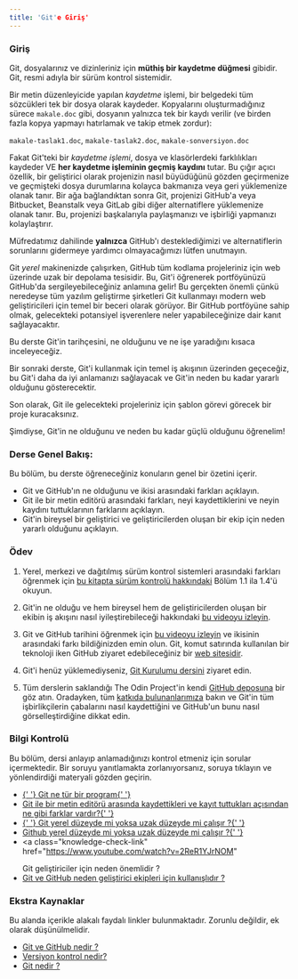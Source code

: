 ```yaml
---
title: 'Git'e Giriş'
---
```


### Giriş

Git, dosyalarınız ve dizinleriniz için **müthiş bir kaydetme düğmesi** gibidir. Git, resmi adıyla bir sürüm kontrol sistemidir.

<span id="text-editor-and-git"></span>Bir metin düzenleyicide yapılan _kaydetme_
işlemi, bir belgedeki tüm sözcükleri tek bir dosya olarak kaydeder. Kopyalarını oluşturmadığınız
sürece `makale.doc` gibi, dosyanın yalnızca tek bir kaydı verilir (ve birden fazla
kopya yapmayı hatırlamak ve takip etmek zordur):

`makale-taslak1.doc`, `makale-taslak2.doc`, `makale-sonversiyon.doc`

Fakat Git'teki bir _kaydetme işlemi_, dosya ve klasörlerdeki farklılıkları kaydeder VE **her kaydetme işleminin geçmiş kaydını** tutar. Bu çığır açıcı özellik, bir geliştirici olarak projenizin nasıl büyüdüğünü gözden geçirmenize ve geçmişteki dosya durumlarına kolayca bakmanıza veya geri yüklemenize olanak tanır. Bir ağa bağlandıktan sonra Git, projenizi GitHub'a veya Bitbucket, Beanstalk veya GitLab gibi diğer alternatiflere yüklemenize olanak tanır. Bu, projenizi başkalarıyla paylaşmanızı ve işbirliği yapmanızı kolaylaştırır.

Müfredatımız dahilinde **yalnızca** GitHub'ı desteklediğimizi ve alternatiflerin sorunlarını gidermeye yardımcı olmayacağımızı lütfen unutmayın.

<span id="git-local"></span>Git _yerel_ makinenizde çalışırken,<span id="github-remote"></span> GitHub
tüm kodlama projeleriniz için web üzerinde uzak bir depolama tesisidir. Bu,
Git'i öğrenerek portföyünüzü GitHub'da sergileyebileceğiniz anlamına gelir! Bu
gerçekten önemli çünkü neredeyse tüm yazılım geliştirme şirketleri Git
kullanmayı modern web geliştiricileri için temel bir beceri olarak görüyor. Bir
GitHub portföyüne sahip olmak, gelecekteki potansiyel işverenlere neler
yapabileceğinize dair kanıt sağlayacaktır.

Bu derste Git'in tarihçesini, ne olduğunu ve ne işe yaradığını kısaca inceleyeceğiz.

Bir sonraki derste, Git'i kullanmak için temel iş akışının üzerinden geçeceğiz, bu Git'i daha da iyi anlamanızı sağlayacak ve Git'in neden bu kadar yararlı olduğunu gösterecektir.

Son olarak, Git ile gelecekteki projeleriniz için şablon görevi görecek bir proje kuracaksınız.

Şimdiyse, Git'in ne olduğunu ve neden bu kadar güçlü olduğunu öğrenelim!

### Derse Genel Bakış:

Bu bölüm, bu derste öğreneceğiniz konuların genel bir özetini içerir.

- Git ve GitHub'ın ne olduğunu ve ikisi arasındaki farkları açıklayın.
- Git ile bir metin editörü arasındaki farkları, neyi kaydettiklerini ve neyin kaydını tuttuklarının farklarını açıklayın.
- Git'in bireysel bir geliştirici ve geliştiricilerden oluşan bir ekip için neden yararlı olduğunu açıklayın.

### Ödev

1. Yerel, merkezi ve dağıtılmış sürüm kontrol sistemleri arasındaki farkları öğrenmek için [bu kitapta sürüm kontrolü hakkındaki](https://git-scm.com/book/en/v2/Getting-Started-About-Version-Control) Bölüm 1.1 ila 1.4'ü okuyun.

2. Git'in ne olduğu ve hem bireysel hem de geliştiricilerden oluşan bir ekibin iş akışını nasıl iyileştirebileceği hakkındaki [bu videoyu izleyin](https://www.youtube.com/watch?v=2ReR1YJrNOM).

3. Git ve GitHub tarihini öğrenmek için [bu videoyu izleyin](https://www.youtube.com/watch?v=1h9_cB9mPT8&t=13s) ve ikisinin arasındaki farkı bildiğinizden emin olun. Git, komut satırında kullanılan bir teknoloji iken GitHub ziyaret edebileceğiniz bir [web sitesidir](https://github.com).

4. Git'i henüz yüklemediyseniz, [Git Kurulumu dersini](https://www.theodinproject.com/lessons/foundations-setting-up-git) ziyaret edin.

5. Tüm derslerin saklandığı The Odin Project'in kendi [GitHub deposuna](https://github.com/TheOdinProject/curriculum) bir göz atın. Oradayken, tüm [katkıda bulunanlarımıza](https://github.com/TheOdinProject/curriculum/graphs/contributors) bakın ve Git'in tüm işbirlikçilerin çabalarını nasıl kaydettiğini ve GitHub'un bunu nasıl görselleştirdiğine dikkat edin.

### Bilgi Kontrolü

Bu bölüm, dersi anlayıp anlamadığınızı kontrol etmeniz için sorular içermektedir. Bir soruyu yanıtlamakta zorlanıyorsanız, soruya tıklayın ve yönlendirdiği materyali gözden geçirin.

- <a class="knowledge-check-link" href="#giriş">
    {' '}
    Git ne tür bir program{' '}
  </a>
- <a class="knowledge-check-link" href="#text-editor-and-git">
    Git ile bir metin editörü arasında kaydettikleri ve kayıt tuttukları
    açısından ne gibi farklar vardır?{' '}
  </a>
- <a class="knowledge-check-link" href="#git-local">
    {' '}
    Git yerel düzeyde mi yoksa uzak düzeyde mi çalışır ?{' '}
  </a>
- <a class="knowledge-check-link" href="#github-remote">
    Github yerel düzeyde mi yoksa uzak düzeyde mi çalışır ?{' '}
  </a>
- <a
    class="knowledge-check-link"
    href="https://www.youtube.com/watch?v=2ReR1YJrNOM"
  >
    Git geliştiriciler için neden önemlidir ?
  </a>
- <a class="knowledge-check-link" href="https://youtu.be/1h9_cB9mPT8?t=162">
    Git ve GitHub neden geliştirici ekipleri için kullanışlıdır ?
  </a>

### Ekstra Kaynaklar

Bu alanda içerikle alakalı faydalı linkler bulunmaktadır. Zorunlu değildir, ek olarak düşünülmelidir.

- [Git ve GitHub nedir ?](https://content.red-badger.com/resources/what-is-git-and-github)
- [Versiyon kontrol nedir?](https://www.atlassian.com/git/tutorials/what-is-version-control)
- [Git nedir ?](https://www.atlassian.com/git/tutorials/what-is-git)
